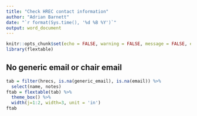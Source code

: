 ```yaml
---
title: "Check HREC contact information"
author: "Adrian Barnett"
date: "`r format(Sys.time(), '%d %B %Y')`"
output: word_document
---
```


```r
knitr::opts_chunk$set(echo = FALSE, warning = FALSE, message = FALSE, error = FALSE, comment='', dpi=400)
library(flextable)
```

## No generic email or chair email

```r
tab = filter(hrecs, is.na(generic_email), is.na(email)) %>%
  select(name, notes)
ftab = flextable(tab) %>%
  theme_box() %>%
  width(j=1:2, width=3, unit = 'in')
ftab
```

